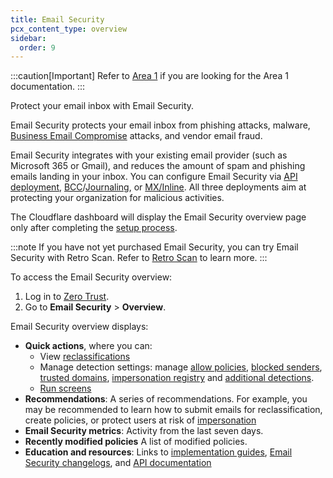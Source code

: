 ```yaml
---
title: Email Security
pcx_content_type: overview
sidebar:
  order: 9
---
```



:::caution[Important]
Refer to [Area 1](/email-security/) if you are looking for the Area 1 documentation.
:::

<Description>Protect your email inbox with Email Security.</Description>

Email Security protects your email inbox from phishing attacks, malware, [Business Email Compromise](https://www.cloudflare.com/en-gb/learning/email-security/business-email-compromise-bec/) attacks, and vendor email fraud.

Email Security integrates with your existing email provider (such as Microsoft 365 or Gmail), and reduces the amount of spam and phishing emails landing in your inbox. You can configure Email Security via [API deployment](/cloudflare-one/email-security/setup/post-delivery-deployment/api/), [BCC](/cloudflare-one/email-security/setup/post-delivery-deployment/bcc-journaling/bcc-setup/gmail-bcc-setup/gmail-bcc-setup/)/[Journaling](/cloudflare-one/email-security/setup/post-delivery-deployment/bcc-journaling/journaling-setup/m365-journaling/), or [MX/Inline](/cloudflare-one/email-security/setup/pre-delivery-deployment/mx-inline-deployment-setup/). All three deployments aim at protecting your organization for malicious activities.

The Cloudflare dashboard will display the Email Security overview page only after completing the [setup process](/cloudflare-one/email-security/setup/).

:::note
If you have not yet purchased Email Security, you can try Email Security with Retro Scan. Refer to [Retro Scan](/cloudflare-one/email-security/retro-scan/) to learn more.
:::

To access the Email Security overview:

1. Log in to [Zero Trust](https://one.dash.cloudflare.com/).
2. Go to **Email Security** > **Overview**.

Email Security overview displays:

- **Quick actions**, where you can:
  - View [reclassifications](/cloudflare-one/email-security/email-monitoring/search-email/#reclassify-messages)
  - Manage detection settings: manage [allow policies](/cloudflare-one/email-security/detection-settings/allow-policies/), [blocked senders](/cloudflare-one/email-security/detection-settings/blocked-senders/), [trusted domains](/cloudflare-one/email-security/detection-settings/trusted-domains/), [impersonation registry](/cloudflare-one/email-security/detection-settings/impersonation-registry/) and [additional detections](/cloudflare-one/email-security/detection-settings/additional-detections/).
  - [Run screens](/cloudflare-one/email-security/email-monitoring/search-email/#screen-criteria)
- **Recommendations**: A series of recommendations. For example, you may be recommended to learn how to submit emails for reclassification, create policies, or protect users at risk of [impersonation](/cloudflare-one/email-security/detection-settings/impersonation-registry/)
- **Email Security metrics**: Activity from the last seven days.
- **Recently modified policies** A list of modified policies.
- **Education and resources**: Links to [implementation guides](/cloudflare-one/implementation-guides/), [Email Security changelogs](/cloudflare-one/changelog/email-security/), and [API documentation](https://developers.cloudflare.com/api/resources/email_security/subresources/investigate/methods/get/)
